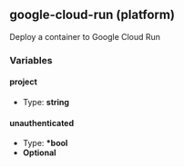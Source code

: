 ## google-cloud-run (platform)

Deploy a container to Google Cloud Run

### Variables

#### project

- Type: **string**

#### unauthenticated

- Type: **\*bool**
- **Optional**
